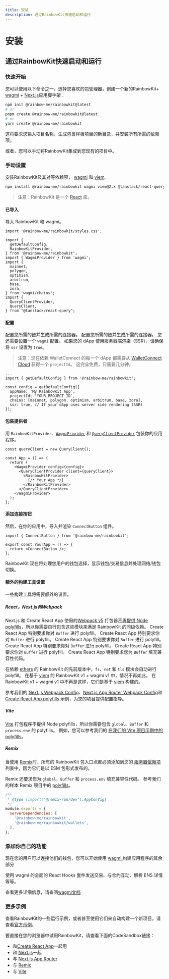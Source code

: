 ```yaml
---
title: 安装
description: 通过RainbowKit快速启动和运行
---
```


# 安装

## 通过RainbowKit快速启动和运行

### 快速开始

您可以使用以下命令之一，选择您喜欢的包管理器，创建一个新的RainbowKit+ [wagmi](https://wagmi.sh) + [Next.js](https://nextjs.org)应用脚手架：

```bash
npm init @rainbow-me/rainbowkit@latest
# or
pnpm create @rainbow-me/rainbowkit@latest
# or
yarn create @rainbow-me/rainbowkit
```

这将要求您输入项目名称，生成包含样板项目的新目录，并安装所有所需的依赖项。

或者，您可以手动将RainbowKit集成到您现有的项目中。

### 手动设置

安装RainbowKit及其对等依赖项， [wagmi](https://wagmi.sh/) 和 [viem](https://viem.sh).

```bash
npm install @rainbow-me/rainbowkit wagmi viem@2.x @tanstack/react-query
```

> 注意：RainbowKit 是一个 [React](https://reactjs.org/) 库。

#### 已导入

导入 RainbowKit 和 wagmi。

```tsx
import '@rainbow-me/rainbowkit/styles.css';

import {
  getDefaultConfig,
  RainbowKitProvider,
} from '@rainbow-me/rainbowkit';
import { WagmiProvider } from 'wagmi';
import {
  mainnet,
  polygon,
  optimism,
  arbitrum,
  base,
  zora,
} from 'wagmi/chains';
import {
  QueryClientProvider,
  QueryClient,
} from "@tanstack/react-query";
```

#### 配置

配置您所需的链并生成所需的连接器。 配置您所需的链并生成所需的连接器。 您还需要设置一个 `wagmi` 配置。 如果您的 dApp 使用服务器端渲染（SSR），请确保将 `ssr` 设置为 `true`。

> 注意：现在依赖 WalletConnect 的每一个 dApp 都需要从 [WalletConnect Cloud](https://cloud.walletconnect.com/) 获得一个 `projectId`。 这完全免费，只需要几分钟。

```tsx line=4-99
...
import { getDefaultConfig } from '@rainbow-me/rainbowkit';

const config = getDefaultConfig({
  appName: 'My RainbowKit App',
  projectId: 'YOUR_PROJECT_ID',
  chains: [mainnet, polygon, optimism, arbitrum, base, zora],
  ssr: true, // If your dApp uses server side rendering (SSR)
});
```

#### 包装提供者

用 `RainbowKitProvider`、[`WagmiProvider`](https://wagmi.sh/react/api/WagmiProvider#wagmiprovider) 和 [`QueryClientProvider`](https://tanstack.com/query/v4/docs/framework/react/reference/QueryClientProvider) 包装你的应用程序。

```tsx
const queryClient = new QueryClient();

const App = () => {
  return (
    <WagmiProvider config={config}>
      <QueryClientProvider client={queryClient}>
        <RainbowKitProvider>
          {/* Your App */}
        </RainbowKitProvider>
      </QueryClientProvider>
    </WagmiProvider>
  );
};
```

#### 添加连接按钮

然后，在你的应用中，导入并渲染 `ConnectButton` 组件。

```tsx
import { ConnectButton } from '@rainbow-me/rainbowkit';

export const YourApp = () => {
  return <ConnectButton />;
};
```

RainbowKit 现在将处理您用户的钱包选择，显示钱包/交易信息并处理网络/钱包切换。

#### 额外的构建工具设置

一些构建工具将需要额外的设置。

##### React，Next.js和Webpack

Next.js 和 Create React App 使用的[Webpack v5](https://webpack.js.org/blog/2020-10-10-webpack-5-release/) 打包器[不再提供 Node polyfills](https://webpack.js.org/blog/2020-10-10-webpack-5-release/#automatic-nodejs-polyfills-removed)，所以你需要自行包含这些模块来满足 RainbowKit 的同级依赖。 Create React App 特别要求你对 `Buffer` 进行 polyfill。 Create React App 特别要求你对 `Buffer` 进行 polyfill。 Create React App 特别要求你对 `Buffer` 进行 polyfill。 Create React App 特别要求你对 `Buffer` 进行 polyfill。 Create React App 特别要求你对 `Buffer` 进行 polyfill。 Create React App 特别要求您为 `Buffer` 填充兼容性代码。

在依赖 [ethers](https://docs.ethers.org/v5/) 的 RainbowKit 的先前版本中，`fs`、`net` 和 `tls` 模块会自动进行 polyfill。 在基于 [viem](https://viem.sh/) 的 RainbowKit v1 + wagmi v1 中，情况不再如此。  在 RainbowKit v1 + wagmi v1 中不再是这样，它们是基于 [viem](https://viem.sh/) 构建的。

参考我们的 [Next.js Webpack Config](https://github.com/rainbow-me/rainbowkit/blob/main/examples/with-next/next.config.js)、[Next.js App Router Webpack Config](https://github.com/rainbow-me/rainbowkit/blob/main/examples/with-next-app/next.config.js)和[Create React App polyfills](https://github.com/rainbow-me/rainbowkit/blob/main/examples/with-create-react-app/src/polyfills.ts) 示例，为您的项目提供配置指导。

##### Vite

[Vite](https://vitejs.dev) 打包程序不提供 Node polyfills，所以你需要包含 `global`、`Buffer` 和 `process.env` 的 polyfills。 例如，您可以参考我们的 [在我们的 Vite 项目示例中的 polyfills](https://github.com/rainbow-me/rainbowkit/tree/main/examples/with-vite/src/polyfills.ts)。 

##### Remix

当使用 [Remix](https://remix.run)时，所有的 RainbowKit 包入口点都必须添加到您的 [服务器依赖项](https://remix.run/docs/en/v1/pages/gotchas#importing-esm-packages) 列表中，因为它们是以 ESM 包形式发布的。

Remix 还要求您为 `global`，`Buffer` 和 `process.env` 填充兼容性代码。 参考我们的样本 Remix 项目中的 [polyfills](https://github.com/rainbow-me/rainbowkit/blob/main/examples/with-remix/app/polyfills.ts)。 

```js
/**
 * @type {import('@remix-run/dev').AppConfig}
 */
module.exports = {
  serverDependencies: [
    '@rainbow-me/rainbowkit',
    '@rainbow-me/rainbowkit/wallets',
  ],
};
```

### 添加你自己的功能

现在您的用户可以连接他们的钱包，您可以开始使用 [wagmi.](https://wagmi.sh)构建应用程序的其余部分

使用 wagmi 的全面的 React Hooks 套件发送交易、与合约互动、解析 ENS 详情等等。

查看更多详细信息，请查阅[wagmi文档](https://wagmi.sh)

### 更多示例

查看RainbowKit的一些运行示例，或者甚至使用它们来自动构建一个新项目，请查看[官方示例](https://github.com/rainbow-me/rainbowkit/tree/main/examples)。

要直接在您的浏览器中试用RainbowKit，请查看下面的CodeSandbox链接：

- 和[Create React App](https://codesandbox.io/p/sandbox/github/rainbow-me/rainbowkit/tree/main/examples/with-create-react-app)一起用
- 和 [Next.js](https://codesandbox.io/p/sandbox/github/rainbow-me/rainbowkit/tree/main/examples/with-next)一起
- 与 [Next.js App Router](https://codesandbox.io/p/sandbox/github/rainbow-me/rainbowkit/tree/main/examples/with-next-app)
- 与 [Remix](https://codesandbox.io/p/sandbox/github/rainbow-me/rainbowkit/tree/main/examples/with-remix)
- 与 [Vite](https://codesandbox.io/p/sandbox/github/rainbow-me/rainbowkit/tree/main/examples/with-vite)
